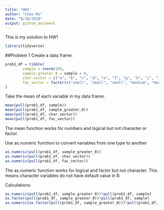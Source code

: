 ```yaml
---
title: "HW1"
author: "Chen Mo"
date: "9/18/2020"
output: github_document
---
```


This is my solution to HW1

```r
library(tidyverse)
```

##Problem 1
Create a data frame:
```r
prob1_df = tibble(
        sample = rnorm(10),
        sample_greater_0 = sample > 0,
        char_vector = c("a", "b", "c", "d", "e", "f", "g", "h", "i", "j"),
        fac_vector = factor(c("small", "small", "small", "medium", "medium", "medium", "large", "large", "large", "large"))
)
```

Take the mean of each variable in my data frame:
```r
mean(pull(prob1_df, sample))
mean(pull(prob1_df, sample_greater_0))
mean(pull(prob1_df, char_vector))
mean(pull(prob1_df, fac_vector))
```
The mean function works for numbers and logical but not character or factor.

Use as.numeric function to convert variables from one type to another
```r
as.numeric(pull(prob1_df, sample_greater_0))
as.numeric(pull(prob1_df, char_vector))
as.numeric(pull(prob1_df, fac_vector))
```
The as.numeric function works for logical and factor but not character.
This means character variables do not have default value in R.

Calculations:
```r
as.numeric(pull(prob1_df, sample_greater_0))*pull(prob1_df, sample)
as.factor(pull(prob1_df, sample_greater_0))*pull(prob1_df, sample)
as.numeric(as.factor(pull(prob1_df, sample_greater_0)))*pull(prob1_df, sample)
```


